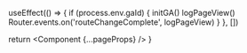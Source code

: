 

  useEffect(() => {
    if (process.env.gaId) {
      initGA()
      logPageView()
      Router.events.on('routeChangeComplete', logPageView)
    }
  }, [])

  return <Component {...pageProps} />
}